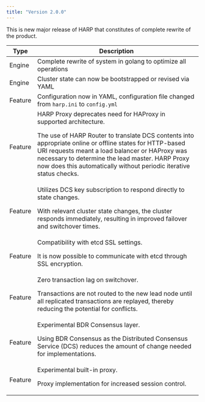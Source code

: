 ```yaml
---
title: "Version 2.0.0"
---
```


This is new major release of HARP that constitutes of complete rewrite of the
product.

| Type | Description |
| ---- |------------ |
| Engine | Complete rewrite of system in golang to optimize all operations |
| Engine | Cluster state can now be bootstrapped or revised via YAML |
| Feature | Configuration now in YAML, configuration file changed from `harp.ini` to `config.yml` |
| Feature | HARP Proxy deprecates need for HAProxy in supported architecture.<p>The use of HARP Router to translate DCS contents into appropriate online or offline states for HTTP-based URI requests meant a load balancer or HAProxy was necessary to determine the lead master. HARP Proxy now does this automatically without periodic iterative status checks. </p> |
| Feature | Utilizes DCS key subscription to respond directly to state changes.<p> With relevant cluster state changes, the cluster responds immediately, resulting in improved failover and switchover times. </p> |
| Feature | Compatibility with etcd SSL settings.<p> It is now possible to communicate with etcd through SSL encryption.</p> |
| Feature | Zero transaction lag on switchover.<p> Transactions are not routed to the new lead node until all replicated transactions are replayed, thereby reducing the potential for conflicts.</p>
| Feature | Experimental BDR Consensus layer.<p> Using BDR Consensus as the Distributed Consensus Service (DCS) reduces the amount of change needed for implementations.</p>
| Feature | Experimental built-in proxy.<p>Proxy implementation for increased session control. |
